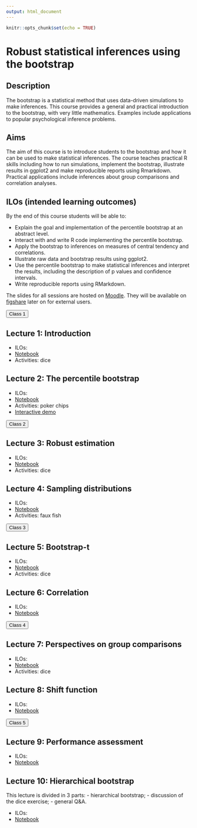 ```yaml
---
output: html_document
---
```


```r
knitr::opts_chunk$set(echo = TRUE)
```

# Robust statistical inferences using the bootstrap

## Description

The bootstrap is a statistical method that uses data-driven simulations to make inferences.
This course provides a general and practical introduction to the bootstrap, with very little mathematics.
Examples include applications to popular psychological inference problems.

## Aims

The aim of this course is to introduce students to the bootstrap and how it can be used to make statistical inferences.
The course teaches practical R skills including how to run simulations, implement the bootstrap, illustrate results in ggplot2 and make reproducible reports using Rmarkdown. Practical applications include inferences about group comparisons and correlation analyses.

## ILOs (intended learning outcomes)

By the end of this course students will be able to:

-	Explain the goal and implementation of the percentile bootstrap at an abstract level.
-	Interact with and write R code implementing the percentile bootstrap.
-	Apply the bootstrap to inferences on measures of central tendency and correlations.
-	Illustrate raw data and bootstrap results using ggplot2.
-	Use the percentile bootstrap to make statistical inferences and interpret the results, including the description of p values and confidence intervals.
-	Write reproducible reports using RMarkdown.

The slides for all sessions are hosted on [Moodle](https://moodle.gla.ac.uk/login/index.php). They will be available on [figshare]() later on for external users.

<button type="button" class="btn btn-success btn-lg btn-block font-weight-bold">Class 1</button>

## Lecture 1: Introduction

- ILOs: 
- [Notebook](nb1.html)
- Activities: dice

## Lecture 2: The percentile bootstrap

- ILOs: 
- [Notebook](nb2.html)
- Activities: poker chips
- [Interactive demo](https://seeing-theory.brown.edu/frequentist-inference/index.html#section2)

<button type="button" class="btn btn-success btn-lg btn-block font-weight-bold">Class 2</button>

## Lecture 3: Robust estimation

- ILOs: 
- [Notebook](nb3.html)
- Activities: dice

## Lecture 4: Sampling distributions

- ILOs: 
- [Notebook](nb4.html)
- Activities: faux fish

<button type="button" class="btn btn-success btn-lg btn-block font-weight-bold">Class 3</button>

## Lecture 5: Bootstrap-t

- ILOs: 
- [Notebook](nb5.html)
- Activities: dice

## Lecture 6: Correlation

- ILOs: 
- [Notebook](nbk6.html)

<button type="button" class="btn btn-success btn-lg btn-block font-weight-bold">Class 4</button>

## Lecture 7: Perspectives on group comparisons

- ILOs: 
- [Notebook](nb7.html)
- Activities: dice

## Lecture 8: Shift function

- ILOs: 
- [Notebook](nb8.html)

<button type="button" class="btn btn-success btn-lg btn-block font-weight-bold">Class 5</button>

## Lecture 9: Performance assessment

- ILOs: 
- [Notebook](nb9.html)

## Lecture 10: Hierarchical bootstrap

This lecture is divided in 3 parts:
- hierarchical bootstrap;
- discussion of the dice exercise;
- general Q&A.

- ILOs: 
- [Notebook](nb10.html)

